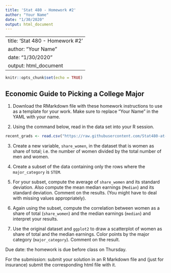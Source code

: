 ```yaml
---
title: 'Stat 480 - Homework #2'
author: "Your Name"
date: "1/30/2020"
output: html_document
---
```

---
title: 'Stat 480 - Homework #2'
author: "Your Name"
date: "1/30/2020"
output: html_document
---

```r
knitr::opts_chunk$set(echo = TRUE)
```

## Economic Guide to Picking a College Major

1. Download the RMarkdown file with these homework instructions to use as a template for your work. Make sure to replace "Your Name" in the YAML with your name.

2. Using the command below, read in the data set into your R session. 

```r
recent_grads <- read.csv("https://raw.githubusercontent.com/Stat480-at-ISU/materials-2020/master/02-r_intro/data/recent_grads.csv")
```

3. Create a new variable, `share_women`,  in the dataset that is women as share of total; i.e. the number of women divided by the total number of men and women.

4. Create a subset of the data containing only the rows where the `major_category` is `STEM`.

5. For your subset, compute the average  of `share_women` and its standard deviation. Also compute the mean median earnings (`Median`) and its standard deviation. Comment on the results. (You might have to deal with missing values appropriately).

5. Again using the subset, compute the correlation between women as a share of total (`share_women`) and the median earnings (`median`) and interpret your results.

6. Use the original dataset and `ggplot2` to draw a scatterplot of women as share of total and the median earnings. Color points by the major category (`major_category`). Comment on the result. 

Due date: the homework is due before class on Thursday. 

For the submission: submit your solution in an R Markdown file and (just for insurance) submit the corresponding html file with it. 
